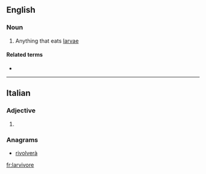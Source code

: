 ==English==

===Noun===
{{en-noun}}

# {{label|en|biology}} Anything that eats [[larva]]e

====Related terms====
* {{l|en|larvivorous}}

----

==Italian==

===Adjective===
{{head|it|adjective form}}

# {{feminine plural of|larvivoro|lang=it}}

===Anagrams===
* [[rivolverà#Italian|rivolverà]]

[[fr:larvivore]]